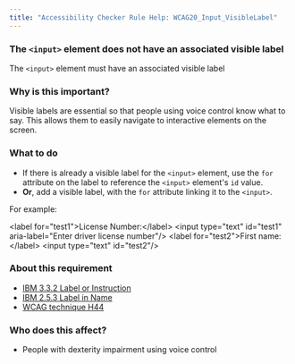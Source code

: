 ```yaml
---
title: "Accessibility Checker Rule Help: WCAG20_Input_VisibleLabel"
---
```


<div className="toolHelp">
<Row>
<Column colLg={16} colMd={8} colSm={4} className="toolHead">

### The `<input>` element does not have an associated visible label

<div id="locLevel"></div>

The `<input>` element must have an associated visible label

</Column>
</Row>
<Row>
<Column colLg={11} colMd={5} colSm={4} className="toolMain">

### Why is this important?

Visible labels are essential so that people using voice control know what to say. This allows them to easily navigate to interactive elements on the screen.

<div id="locSnippet"></div>

### What to do

 * If there is already a visible label for the `<input>` element, use the `for` attribute on the label to reference the `<input>` element's `id` value.
 * **Or**, add a visible label, with the `for` attribute linking it to the `<input>`.

For example:

<CodeSnippet type="multi" light={true}>&lt;label for="test1"&gt;License Number:&lt;/label&gt;
&lt;input type="text" id="test1" aria-label="Enter driver license number"/&gt;
&lt;label for="test2"&gt;First name:&lt;/label&gt;
&lt;input type="text" id="test2"/&gt;</CodeSnippet>

</Column>
<Column colLg={5} colMd={3} colSm={4} className="toolLeft">

### About this requirement

* [IBM 3.3.2 Label or Instruction](https://www.ibm.com/able/requirements/requirements/#3_3_2)
* [IBM 2.5.3 Label in Name](https://www.ibm.com/able/requirements/requirements/#2_5_3)
* [WCAG technique H44](https://www.w3.org/WAI/WCAG21/Techniques/html/H44)

### Who does this affect?

 * People with dexterity impairment using voice control

</Column>
</Row>
</div>

